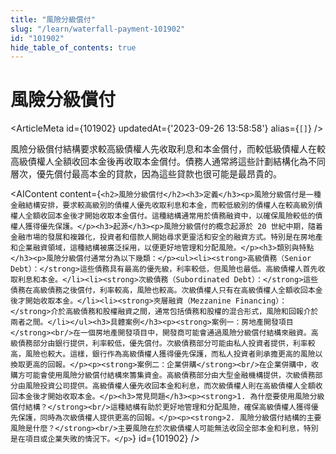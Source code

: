```yaml
---
title: "風險分級償付"
slug: "/learn/waterfall-payment-101902"
id: "101902"
hide_table_of_contents: true
---
```



# 風險分級償付

<ArticleMeta id={101902} updatedAt={'2023-09-26 13:58:58'} alias={`[]`} />
<div className='border-solid border-b border-t-0 my-4 border-[var(--ifm-color-gray-300)]' />

風險分級償付結構要求較高級債權人先收取利息和本金償付，而較低級債權人在較高級債權人全額收回本金後再收取本金償付。債務人通常將這些計劃結構化為不同層次，優先償付最高本金的貸款，因為這些貸款也很可能是最昂貴的。

<AIContent content={`<h2>風險分級償付</h2><h3>定義</h3><p>風險分級償付是一種金融結構安排，要求較高級別的債權人優先收取利息和本金，而較低級別的債權人在較高級別債權人全額收回本金後才開始收取本金償付。這種結構通常用於債務融資中，以確保風險較低的債權人獲得優先保護。</p><h3>起源</h3><p>風險分級償付的概念起源於 20 世紀中期，隨着金融市場的發展和複雜化，投資者和借款人開始尋求更靈活和安全的融資方式。特別是在房地產和企業融資領域，這種結構被廣泛採用，以便更好地管理和分配風險。</p><h3>類別與特點</h3><p>風險分級償付通常分為以下幾類：</p><ul><li><strong>高級債務（Senior Debt）：</strong>這些債務具有最高的優先級，利率較低，但風險也最低。高級債權人首先收取利息和本金。</li><li><strong>次級債務（Subordinated Debt）：</strong>這些債務在高級債務之後償付，利率較高，風險也較高。次級債權人只有在高級債權人全額收回本金後才開始收取本金。</li><li><strong>夾層融資（Mezzanine Financing）：</strong>介於高級債務和股權融資之間，通常包括債務和股權的混合形式，風險和回報介於兩者之間。</li></ul><h3>具體案例</h3><p><strong>案例一：房地產開發項目</strong><br/>在一個房地產開發項目中，開發商可能會通過風險分級償付結構來融資。高級債務部分由銀行提供，利率較低，優先償付。次級債務部分可能由私人投資者提供，利率較高，風險也較大。這樣，銀行作為高級債權人獲得優先保護，而私人投資者則承擔更高的風險以換取更高的回報。</p><p><strong>案例二：企業併購</strong><br/>在企業併購中，收購方可能會使用風險分級償付結構來籌集資金。高級債務部分由大型金融機構提供，次級債務部分由風險投資公司提供。高級債權人優先收回本金和利息，而次級債權人則在高級債權人全額收回本金後才開始收取本金。</p><h3>常見問題</h3><p><strong>1. 為什麼要使用風險分級償付結構？</strong><br/>這種結構有助於更好地管理和分配風險，確保高級債權人獲得優先保護，同時為次級債權人提供更高的回報。</p><p><strong>2. 風險分級償付結構的主要風險是什麼？</strong><br/>主要風險在於次級債權人可能無法收回全部本金和利息，特別是在項目或企業失敗的情況下。</p>`} id={101902} />
